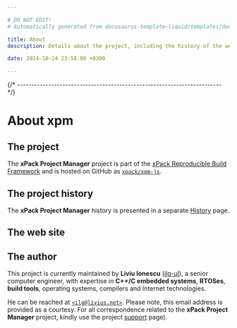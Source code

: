 ```yaml
---

# DO NOT EDIT!
# Automatically generated from docusaurus-template-liquid/templates/docusaurus.

title: About
description: Details about the project, including the history of the website and details about the author.

date: 2024-10-24 23:58:00 +0300

---
```




{/* ------------------------------------------------------------------------ */}

# About xpm

## The project


The **xPack Project Manager** project is part of the
[xPack Reproducible Build Framework](https://xpack.github.io)
and is hosted on GitHub as
[`xpack/xpm-js`](https://github.com/xpack/xpm-js/).


## The project history

The **xPack Project Manager** history is presented
in a separate [History](/docs/project/history/) page.

## The web site

<Website/>

## The author

This project is currently maintained by **Liviu Ionescu**
([ilg-ul](https://github.com/ilg-ul)),
a senior computer engineer, with expertise in **C++/C embedded systems**,
**RTOSes**, **build tools**, operating systems, compilers
and Internet technologies.


He can be reached at [`<ilg@livius.net>`](mailto:ilg@livius.net).
Please note, this email address is provided as a courtesy.
For all correspondence related to
the **xPack Project Manager** project,
kindly use the project [support](/docs/support/) page).

